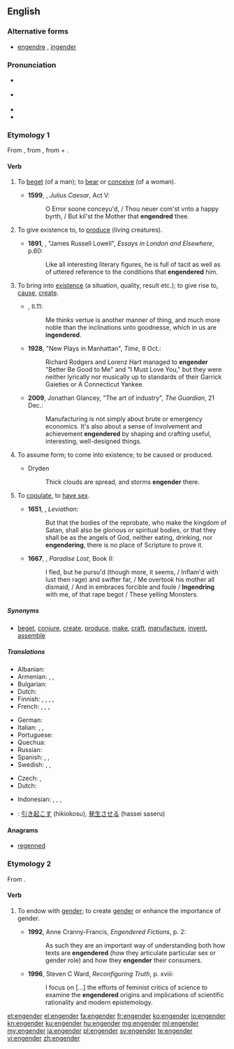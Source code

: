 {{was wotd|2010|February|25}}
==English==

===Alternative forms===
* [[engendre]] {{defdate|14th–16th c.}}, [[ingender]] {{defdate|15th–17th c.}}

===Pronunciation===
* {{a|UK}} {{IPA|/ɪnˈdʒɛn.də/|/ɛnˈdʒɛn.də/|lang=en}}
* {{a|US}} {{IPA|/ɛnˈdʒɛn.dɚ/|/ɪnˈdʒɛn.dɚ/|lang=en}}
* {{rhymes|ɛndə(ɹ)|lang=en}}
* {{audio|en-us-engender.ogg|Audio (US)|lang=en}}

===Etymology 1===
From {{etyl|frm|en}} {{term|engendrer|lang=frm}}, from {{etyl|la|en}} {{m|la|ingenerāre}}, from {{term|in-|lang=la}} + {{m|la|generāre||to generate}}.

====Verb====
{{en-verb}}

# {{context|obsolete|transitive|lang=en}} To [[beget]] (of a man); to [[bear]] or [[conceive]] (of a woman). {{defdate|14th–19th c.}}
#* '''1599''', {{w|William Shakespeare}}, ''Julius Caesar'', Act V:
#*: O Error soone conceyu'd, / Thou neuer com'st vnto a happy byrth, / But kil'st the Mother that '''engendred''' thee.
# {{context|transitive|lang=en}} To give existence to, to [[produce]] (living creatures). {{defdate|from 14th c.}}
#* '''1891''', {{w|Henry James}}, "James Russell Lowell", ''Essays in London and Elsewhere'', p.60:
#*: Like all interesting literary figures, he is full of tacit as well as of uttered reference to the conditions that '''engendered''' him{{nb...}}.
# {{context|transitive|lang=en}} To bring into [[existence]] (a situation, quality, result etc.); to give rise to, [[cause]], [[create]]. {{defdate|from 14th c.}}
#*{{RQ:Flr Mntgn Essays}}, II.11:
#*:Me thinks vertue is another manner of thing, and much more noble than the inclinations unto goodnesse, which in us are '''ingendered'''.
#* '''1928''', "New Plays in Manhattan", ''Time'', 8 Oct.:
#*: Richard Rodgers and Lorenz Hart managed to '''engender''' "Better Be Good to Me" and "I Must Love You," but they were neither lyrically nor musically up to standards of their Garrick Gaieties or A Connecticut Yankee.
#* '''2009''', Jonathan Glancey, "The art of industry", ''The Guardian'', 21 Dec.:
#*: Manufacturing is not simply about brute or emergency economics. It's also about a sense of involvement and achievement '''engendered''' by shaping and crafting useful, interesting, well-designed things.
# {{context|intransitive|lang=en}} To assume form; to come into existence; to be caused or produced.
#* Dryden
#*: Thick clouds are spread, and storms '''engender''' there.
# {{context|obsolete|intransitive|lang=en}} To [[copulate]], to [[have sex]]. {{defdate|15th–19th c.}}
#* '''1651''', {{w|Thomas Hobbes}}, ''Leviathan'':
#*: But that the bodies of the reprobate, who make the kingdom of Satan, shall also be glorious or spiritual bodies, or that they shall be as the angels of God, neither eating, drinking, nor '''engendering'''{{nb...}}, there is no place of Scripture to prove it{{nb...}}.
#* '''1667''', {{w|John Milton}}, ''Paradise Lost'', Book II:
#*: I fled, but he pursu'd (though more, it seems, / Inflam'd with lust then rage) and swifter far, / Me overtook his mother all dismaid, / And in embraces forcible and foule / '''Ingendring''' with me, of that rape begot / These yelling Monsters{{nb...}}.

=====Synonyms=====
* {{sense|to bring into existence}} [[beget]], [[conjure]], [[create]], [[produce]], [[make]], [[craft]], [[manufacture]], [[invent]], [[assemble]]

=====Translations=====
{{trans-top|to bring into existence, cause}}
* Albanian: {{t|sq|krijoj}}
* Armenian: {{t|hy|հարուցել|tr=haruc’el}}, {{t+|hy|առաջացնել|tr=aṙaǰac’nel}}, {{t|hy|ծնել|tr=çnel}}
* Bulgarian: {{t+|bg|пораждам|sc=Cyrl}}
* Dutch: {{t|nl|voortbrengen}}
* Finnish: {{t+|fi|synnyttää}}, {{t+|fi|luoda}}, {{t+|fi|aiheuttaa}}, {{t+|fi|saada aikaan}}, {{t+|fi|tuottaa}}
* French: {{t+|fr|engendrer}}, {{t+|fr|concevoir}}, {{t|fr|donner le jour à}}, {{t+|fr|donner naissance à}}
{{trans-mid}}
* German: {{t+|de|erzeugen}}
* Italian: {{t|it|generare}}, {{t+|it|originare}}, {{t|it|concepire}}
* Portuguese: {{t+|pt|engendrar}}
* Quechua: {{t|qu|churiyay}}
* Russian: {{t+|ru|порождать}}
* Spanish: {{t+|es|engendrar}}, {{t|es|dar a luz}}, {{t+|es|concebir}}
* Swedish: {{t+|sv|framkalla}}, {{t+|sv|skapa}}, {{t+|sv|alstra}}
{{trans-bottom}}

{{checktrans-top}}
* Czech: {{t-check|cs|plodit}}, {{t-check|cs|zplodit}}
* Dutch: {{t-check|nl|voortbrengen}}
{{trans-mid}}
* Indonesian: {{t-check|id|sebab|alt=menyebabkan}}, {{t-check|id|akibat|alt=mengakibatkan}}, {{t-check|id|timbul|alt=menimbulkan}}, {{t-check|id|bawa|alt=membawa}}
* {{ttbc|ja}}: [[引き起こす]] (hikiokosu), [[発生させる]] (hassei saseru)
{{trans-bottom}}

====Anagrams====
* [[regenned#English|regenned]]

===Etymology 2===
From {{prefix|en|gender|lang=en}}.

====Verb====
{{en-verb}}

# {{context|critical theory|lang=en}} To endow with [[gender]]; to create [[gender]] or enhance the importance of gender. {{defdate|from 20th c.}}
#* '''1992''', Anne Cranny-Francis, ''Engendered Fictions'', p. 2:
#*: As such they are an important way of understanding both how texts are '''engendered''' (how they articulate particular sex or gender role) and how they '''engender''' their consumers.
#* '''1996''', Steven C Ward, ''Reconfiguring Truth'', p. xviii:
#*: I focus on [...] the efforts of feminist critics of science to examine the '''engendered''' origins and implications of scientific rationality and modern epistemology.

[[et:engender]]
[[el:engender]]
[[fa:engender]]
[[fr:engender]]
[[ko:engender]]
[[io:engender]]
[[kn:engender]]
[[ku:engender]]
[[hu:engender]]
[[mg:engender]]
[[ml:engender]]
[[my:engender]]
[[ja:engender]]
[[pl:engender]]
[[sv:engender]]
[[te:engender]]
[[vi:engender]]
[[zh:engender]]